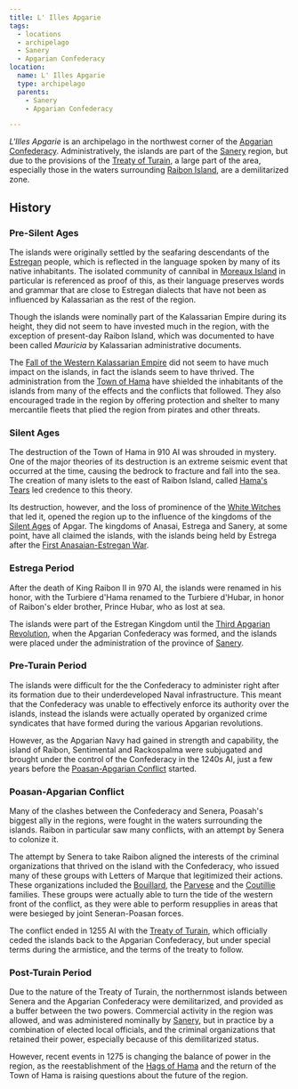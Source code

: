 ```yaml
---
title: L' Illes Apgarie
tags:
  - locations
  - archipelago
  - Sanery
  - Apgarian Confederacy
location:
  name: L' Illes Apgarie
  type: archipelago
  parents:
    - Sanery
    - Apgarian Confederacy

---
```



<Map asset={MapImage} width={500} height={500} alt="Map of L'Illes Apgarie" />

*L'Illes Apgarie* is an archipelago in the northwest corner of the
[Apgarian Confederacy](/world/locations/apgar). Administratively, the islands are part of
the [Sanery](/world/locations/sanery) region, but due to the provisions of the
[Treaty of Turain](/world/events/treaty-of-turain/), a large part of the area,
especially those in the waters surrounding [Raibon Island](/world/locations/raibon-island),
are a demilitarized zone.

## History

### Pre-Silent Ages

The islands were originally settled by the seafaring descendants of the
[Estregan](/world/ethnicities/estregan/) people, which is reflected in the
language spoken by many of its native inhabitants. The isolated community of
cannibal in [Moreaux Island](/world/locations/moreaux-island) in particular is referenced
as proof of this, as their language preserves words and grammar that are close
to Estregan dialects that have not been as influenced by Kalassarian as the rest
of the region.

Though the islands were nominally part of the Kalassarian Empire during its
height, they did not seem to have invested much in the region, with the
exception of present-day Raibon Island, which was documented to have been called
*Mauricia* by Kalassarian administrative documents.

The
[Fall of the Western Kalassarian Empire](/world/events/fall-of-the-western-kalassarian-empire/)
did not seem to have much impact on the islands, in fact the islands seem to
have thrived. The administration from the [Town of Hama](/world/locations/hama) have
shielded the inhabitants of the islands from many of the effects and the
conflicts that followed. They also encouraged trade in the region by offering
protection and shelter to many mercantile fleets that plied the region from
pirates and other threats.

### Silent Ages

The destruction of the Town of Hama in 910 AI was shrouded in mystery. One of
the major theories of its destruction is an extreme seismic event that occurred
at the time, causing the bedrock to fracture and fall into the sea. The creation
of many islets to the east of Raibon Island, called
[Hama's Tears](/world/locations/hamas-tears) led credence to this theory.

Its destruction, however, and the loss of prominence of the
[White Witches](/world/organizations/hags-of-hama/) that led it, opened the
region up to the influence of the kingdoms of the
[Silent Ages](/world/concepts/silent-ages/) of Apgar. The kingdoms of
Anasai, Estrega and Sanery, at some point, have all claimed the islands, with
the islands being held by Estrega after the
[First Anasaian-Estregan War](/world/events/first-anasaian-estregan-war/).

### Estrega Period

After the death of King Raibon II in 970 AI, the islands were renamed in his
honor, with the Turbiere d'Hama renamed to the Turbiere d'Hubar, in honor of
Raibon's elder brother, Prince Hubar, who as lost at sea.

The islands were part of the Estregan Kingdom until the
[Third Apgarian Revolution](/world/events/third-apgarian-revolution/), when the
Apgarian Confederacy was formed, and the islands were placed under the
administration of the province of [Sanery](/world/locations/sanery).

### Pre-Turain Period

The islands were difficult for the the Confederacy to administer right after its
formation due to their underdeveloped Naval infrastructure. This meant that the
Confederacy was unable to effectively enforce its authority over the islands,
instead the islands were actually operated by organized crime syndicates that
have formed during the various Apgarian revolutions.

However, as the Apgarian Navy had gained in strength and capability, the island
of Raibon, Sentimental and Rackospalma were subjugated and brought under the
control of the Confederacy in the 1240s AI, just a few years before the
[Poasan-Apgarian Conflict](/world/events/poasan-apgarian-conflict/) started.

### Poasan-Apgarian Conflict

Many of the clashes between the Confederacy and Senera, Poasah's biggest ally in
the regions, were fought in the waters surrounding the islands. Raibon in
particular saw many conflicts, with an attempt by Senera to colonize it.

The attempt by Senera to take Raibon aligned the interests of the criminal
organizations that thrived on the island with the Confederacy, who issued many
of these groups with Letters of Marque that legitimized their actions. These
organizations included the [Bouillard](/world/organizations/bouillard/), the
[Parvese](/world/organizations/parvese-houses-of-pleasures/) and the
[Coutillie](/world/organizations/coutillie/) families. These groups were actually
able to turn the tide of the western front of the conflict, as they were able to
perform resupplies in areas that were besieged by joint Seneran-Poasan forces.

The conflict ended in 1255 AI with the
[Treaty of Turain](/world/events/treaty-of-turain/), which officially ceded the
islands back to the Apgarian Confederacy, but under special terms during the
armistice, and the terms of the treaty to follow.

### Post-Turain Period

Due to the nature of the Treaty of Turain, the northernmost islands between
Senera and the Apgarian Confederacy were demilitarized, and provided as a buffer
between the two powers. Commercial activity in the region was allowed, and was
administered nominally by [Sanery](/world/locations/sanery), but in practice by a
combination of elected local officials, and the criminal organizations that
retained their power, especially because of this demilitarized status.

However, recent events in 1275 is changing the balance of power in the region,
as the reestablishment of the [Hags of Hama](/world/organizations/hags-of-hama/)
and the return of the Town of Hama is raising questions about the future of the
region.
